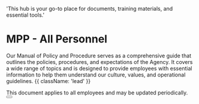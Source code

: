   'This hub is your go-to place for documents, training materials, and essential tools.'

# MPP - All Personnel

Our Manual of Policy and Procedure serves as a comprehensive guide that outlines the policies, procedures, and expectations of the Agency. It covers a wide range of topics and is designed to provide employees with essential information to help them understand our culture, values, and operational guidelines. {{ className: 'lead' }}

<Note>
 This document applies to all employees and may be updated periodically.
</Note>

<div className="not-prose">
  <Button
    href="mpp-general"
    variant="text"
    arrow="right"
    children="Click here to view the document"
  />
</div>
